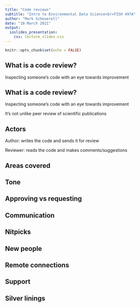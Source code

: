 ```yaml
---
title: "Code reviews"
subtitle: "Intro to Environmental Data Science<br>FISH 497A"
author: "Mark Scheuerell"
date: "10 March 2021"
output:
  ioslides_presentation:
    css: lecture_slides.css
---
```


```r
knitr::opts_chunk$set(echo = FALSE)
```

## What is a code review?

Inspecting someone's code with an eye towards improvement


## What is a code review?

Inspecting someone's code with an eye towards improvement

It's not unlike peer review of scientific publications


## Actors

Author: writes the code and sends it for review

Reviewer: reads the code and makes comments/suggestions


## Areas covered


## Tone


## Approving vs requesting


## Communication


## Nitpicks


## New people


## Remote connections


## Support


## Silver linings





